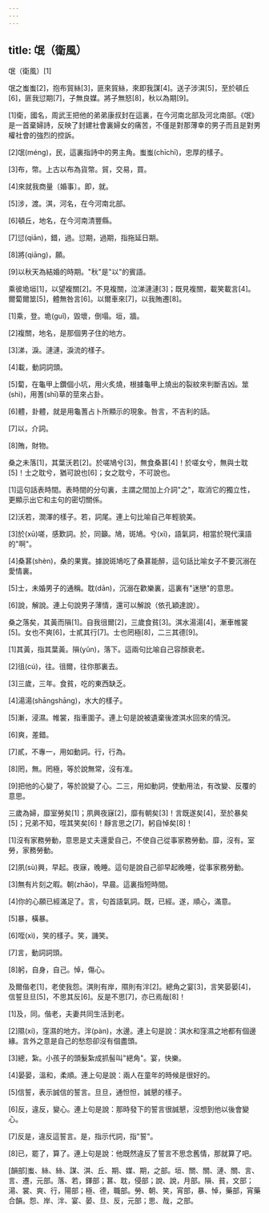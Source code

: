 ```yaml
---
---
---
```

title: 氓（衛風）
---




氓（衛風）[1]

氓之蚩蚩[2]，抱布貿絲[3]，匪來貿絲，來即我謀[4]。送子涉淇[5]，至於頓丘[6]，匪我愆期[7]，子無良媒。將子無怒[8]，秋以為期[9]。

[1]衛，國名，周武王把他的弟弟康叔封在這裏，在今河南北部及河北南部。《氓》是一首棄婦詩，反映了封建社會裏婦女的痛苦，不僅是對那薄幸的男子而且是對男權社會的強烈的控訴。

[2]氓(méng)，民，這裏指詩中的男主角。蚩蚩(chīchī)，忠厚的樣子。

[3]布，幣。上古以布為貨幣。貿，交易，買。

[4]來就我商量〔婚事〕。即，就。

[5]涉，渡。淇，河名，在今河南北部。

[6]頓丘，地名，在今河南清豐縣。

[7]愆(qiān)，錯，過。愆期，過期，指拖延日期。

[8]將(qiāng)，願。

[9]以秋天為結婚的時期。"秋"是"以"的賓語。

乘彼垝垣[1]，以望複關[2]。不見複關，泣涕漣漣[3]；既見複關，載笑載言[4]。爾蔔爾筮[5]，體無咎言[6]。以爾車來[7]，以我賄遷[8]。

[1]乘，登。垝(guǐ)，毀壞，倒塌。垣，牆。

[2]複關，地名，是那個男子住的地方。

[3]涕，淚。漣漣，淚流的樣子。

[4]載，動詞詞頭。

[5]蔔，在龜甲上鑽個小坑，用火炙燒，根據龜甲上燒出的裂紋來判斷吉凶。筮(shì)，用蓍(shī)草的莖來占卦。

[6]體，卦體，就是用龜蓍占卜所顯示的現象。咎言，不吉利的話。

[7]以，介詞。

[8]賄，財物。

桑之未落[1]，其葉沃若[2]。於嗟鳩兮[3]，無食桑葚[4]！於嗟女兮，無與士耽[5]！士之耽兮，猶可說也[6]；女之耽兮，不可說也。

[1]這句話表時間。表時間的分句裏，主謂之間加上介詞"之"，取消它的獨立性，更顯示出它和主句的密切關係。

[2]沃若，潤澤的樣子。若，詞尾。連上句比喻自己年輕貌美。

[3]於(xū)嗟，感歎詞。於，同籲。鳩，斑鳩。兮(xī)，語氣詞，相當於現代漢語的"啊"。

[4]桑葚(shèn)，桑的果實。據說斑鳩吃了桑葚能醉，這句話比喻女子不要沉溺在愛情裏。

[5]士，未婚男子的通稱。耽(dān)，沉溺在歡樂裏，這裏有"迷戀"的意思。

[6]說，解說。連上句說男子薄情，還可以解說（依孔穎達說）。

桑之落矣，其黃而隕[1]。自我徂爾[2]，三歲食貧[3]。淇水湯湯[4]，漸車帷裳[5]。女也不爽[6]，士貳其行[7]。士也罔極[8]，二三其德[9]。

[1]其黃，指其葉黃。隕(yǔn)，落下。這兩句比喻自己容顏衰老。

[2]徂(cú)，往。徂爾，往你那裏去。

[3]三歲，三年。食貧，吃的東西缺乏。

[4]湯湯(shāngshāng)，水大的樣子。

[5]漸，浸濕。帷裳，指車圍子。連上句是說被遺棄後渡淇水回來的情況。

[6]爽，差錯。

[7]貳，不專一，用如動詞。行，行為。

[8]罔，無。罔極，等於說無常，沒有准。

[9]把他的心變了，等於說變了心。二三，用如動詞，使動用法，有改變、反覆的意思。

三歲為婦，靡室勞矣[1]；夙興夜寐[2]，靡有朝矣[3]！言既遂矣[4]，至於暴矣[5]；兄弟不知，咥其笑矣[6]！靜言思之[7]，躬自悼矣[8]！

[1]沒有家務勞動，意思是丈夫還愛自己，不使自己從事家務勞動。靡，沒有。室勞，家務勞動。

[2]夙(sù)興，早起。夜寐，晚睡。這句是說自己卻早起晚睡，從事家務勞動。

[3]無有片刻之暇。朝(zhāo)，早晨。這裏指短時間。

[4]你的心願已經滿足了。言，句首語氣詞。既，已經。遂，順心，滿意。

[5]暴，橫暴。

[6]咥(xì)，笑的樣子。笑，譏笑。

[7]言，動詞詞頭。

[8]躬，自身，自己。悼，傷心。

及爾偕老[1]，老使我怨。淇則有岸，隰則有泮[2]。總角之宴[3]，言笑晏晏[4]，信誓旦旦[5]，不思其反[6]。反是不思[7]，亦已焉哉[8]！

[1]及，同。偕老，夫妻共同生活到老。

[2]隰(xí)，窪濕的地方。泮(pàn)，水邊。連上句是說：淇水和窪濕之地都有個邊緣。言外之意是自己的愁怨卻沒有個盡頭。

[3]總，紮。小孩子的頭髮紮成抓髻叫"總角"。宴，快樂。

[4]晏晏，溫和，柔順。連上句是說：兩人在童年的時候是很好的。

[5]信誓，表示誠信的誓言。旦旦，通怛怛，誠懇的樣子。

[6]反，違反，變心。連上句是說：那時發下的誓言很誠懇，沒想到他以後會變心。

[7]反是，違反這誓言。是，指示代詞，指"誓"。

[8]已，罷了，算了。連上句是說：他既然違反了誓言不思念舊情，那就算了吧。

[韻部]蚩、絲、絲、謀、淇、丘、期、媒、期，之部。垣、關、關、漣、關、言、言、遷，元部。落、若，鐸部；葚、耽，侵部；說、說，月部。隕、貧，文部；湯、裳、爽、行，陽部；極、德，職部。勞、朝、笑，宵部，暴、悼，藥部，宵藥合韻。怨、岸、泮、宴、晏、旦、反，元部；思、哉，之部。